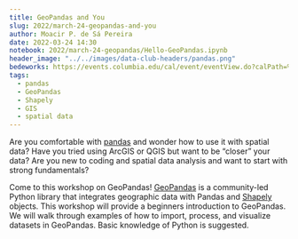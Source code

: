 ```yaml
---
title: GeoPandas and You
slug: 2022/march-24-geopandas-and-you
author: Moacir P. de Sá Pereira
date: 2022-03-24 14:30
notebook: 2022/march-24-geopandas/Hello-GeoPandas.ipynb
header_image: "../../images/data-club-headers/pandas.png"
bedeworks: https://events.columbia.edu/cal/event/eventView.do?calPath=%2Fpublic%2Fcals%2FMainCal&guid=CAL-00bbdb70-7d512f0a-017d-53781803-0000094devents@columbia.edu&recurrenceId=
tags: 
  - pandas
  - GeoPandas
  - Shapely
  - GIS
  - spatial data
---
```


Are you comfortable with [pandas](https://pandas.pydata.org) and wonder how to use it with spatial data?
Have you tried using ArcGIS or QGIS but want to be “closer” your data?  Are
you new to coding and spatial data analysis and want to start with strong
fundamentals?

Come to this workshop on GeoPandas! [GeoPandas](https://geopandas.org/en/stable/) is a community-led Python
library that integrates geographic data with Pandas and [Shapely](https://shapely.readthedocs.io/en/stable/) objects.
This workshop will provide a beginners introduction to GeoPandas.  We will
walk through examples of how to import, process, and visualize datasets in
GeoPandas. Basic knowledge of Python is suggested.

